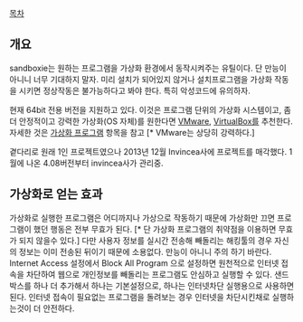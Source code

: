 [[목차]]

== 개요 ==
sandboxie는 원하는 프로그램을 가상화 환경에서 동작시켜주는 유틸이다. 단 만능이 아니니 너무 기대하지 말자. 미리 설치가 되어있지 않거나 설치프로그램을 가상화 작동을 시키면 정상작동은 불가능하다고 봐야 한다. 특히 악성코드에 유의하자.

현재 64bit 전용 버전을 지원하고 있다. 이것은 프로그램 단위의 가상화 시스템이고,  좀더 안정적이고 강력한 가상화(OS 자체)를 원한다면 [[VMware]], [[VirtualBox]]를 추천한다. 자세한 것은 [[소프트웨어/목록#s-9|가상화 프로그램]] 항목을 참고 [* VMware는 상당히 강력하다.]

곁다리로 원래 1인 프로젝트였으나 2013년 12월 Invincea사에 프로젝트를 매각했다. 1월에 나온 4.08버전부터 invincea사가 관리중.
== 가상화로 얻는 효과 ==
가상화로 실행한 프로그램은 어디까지나 가상으로 작동하기 때문에 가상화만 끄면 프로그램이 했던 행동은 전부 무효가 된다. [* 단 가상화 프로그램의 취약점을 이용하면 무효가 되지 않을수 있다.] 다만 사용자 정보를 실시간 전송해 빼돌리는 해킹툴의 경우 자신의 정보는 이미 전송된 뒤이기 때문에 소용없다. 만능이 아니니 주의 하기 바란다. Internet Access 설정에서 Block All Program 으로 설정하면 원천적으로 인터넷 접속을 차단하여 웹으로 개인정보를 빼돌리는 프로그램도 안심하고 실행할 수 있다. 샌드박스를 하나 더 추가해서 하나는 기본설정으로, 하나는 인터넷차단 실행용으로 사용하면 된다. 인터넷 접속이 필요없는 프로그램을 돌려보는 경우 인터넷을 차단시킨채로 실행하는것이 더 안전하다.
